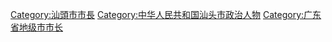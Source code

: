 [[Category:汕頭市市長|Category:汕頭市市長]]
[[Category:中华人民共和国汕头市政治人物|Category:中华人民共和国汕头市政治人物]]
[[Category:广东省地级市市长|Category:广东省地级市市长]]